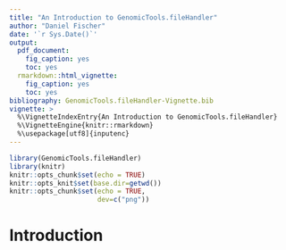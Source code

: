 ```yaml
---
title: "An Introduction to GenomicTools.fileHandler"
author: "Daniel Fischer"
date: '`r Sys.Date()`'
output:
  pdf_document:
    fig_caption: yes
    toc: yes
  rmarkdown::html_vignette:
    fig_caption: yes
    toc: yes
bibliography: GenomicTools.fileHandler-Vignette.bib
vignette: >
  %\VignetteIndexEntry{An Introduction to GenomicTools.fileHandler} 
  %\VignetteEngine{knitr::rmarkdown} 
  %\usepackage[utf8]{inputenc}
---
```


```r
library(GenomicTools.fileHandler)
library(knitr)
knitr::opts_chunk$set(echo = TRUE)
knitr::opts_knit$set(base.dir=getwd())
knitr::opts_chunk$set(echo = TRUE,
                      dev=c("png"))
```

# Introduction